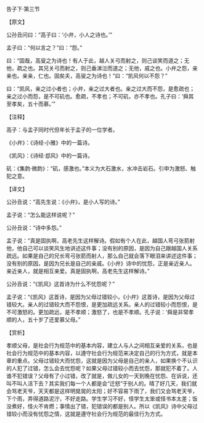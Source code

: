 

告子下·第三节

【原文】

公孙丑问曰：“高子曰：‘小弁，小人之诗也。’”

孟子曰：“何以言之？”曰：“怨。”

曰：“固哉，高叟之为诗也！有人于此，越人关弓而射之，则己谈笑而道之；无他，疏之也。其兄关弓而射之，则己垂涕泣而道之；无他，戚之也。小弁之怨，亲亲也。亲亲，仁也。固矣夫，高叟之为诗也！”曰：“凯风何以不怨？”

曰：“凯风，亲之过小者也；小弁，亲之过大者也。亲之过大而不怨，是愈疏也；亲之过小而怨，是不可矶也。愈疏，不孝也；不可矶，亦不孝也。孔子曰：‘舜其至孝矣，五十而慕。’”

【注释】

高子：与孟子同时代但年长于孟子的一位学者。

《小弁》：《诗经·小雅》中的一篇诗。

《凯风》：《诗经·邶风》中的一篇诗。

矶：《集韵·微韵》：“矶，感激也。”本义为大石激水，水冲击岩石。引申为激怒、触犯之意。

【译文】

公孙丑说：“高先生说：《小弁》，是小人写的诗。”

孟子说：“怎么能这样说呢？”

公孙丑说：“诗中多怨。”

孟子说：“真是固执啊，高老先生这样解诗。假如有个人在此，越国人弯弓张箭射他，他自己可以谈笑风生地讲述这件事；没有别的原因，是因为自己跟越国人关系疏远。如果是自己的兄长弯弓张箭而射人，那么自己就会落下眼泪来讲述这件事；没有别的原因，是因为兄长是自己的亲戚。《小弁》诗中的忧怨，正是亲近亲人。亲近亲人，就是相互亲爱。真是固执啊，高老先生这样解诗。”

公孙丑说：“《凯风》这首诗为什么不忧怨呢？”

孟子说：“《凯风》这首诗，是因为父母过错较小，《小弁》这首诗，是因为父母过错较大。亲人的过错较大而不怨恨，是更加疏远关系。亲人的过错较小而怨恨，是不可激怒的。更加疏远，是不孝顺；激怒了，也是不孝顺。孔子说：‘舜是非常孝顺的人，五十岁了还爱慕父母。”

【赏析】

孝顺父母，是社会行为规范中的基本内容，建立人与人之间相互亲爱的关系，也是社会行为规范中的基本内容，以遵守社会行为规范来决定自己的行为方式，就是本章的重点。父母过错较大而忧怨，这就是因为父母是自己的亲人，如果换个不认识的人犯了过错，怎么会去忧怨呢？如果父母过错较小而去忧怨，那就犯不着了。人谁不犯错误？父母有了小过错，改了就是，做儿女的一天到晚在忧怨、在诉说，还叫不叫人活下去？其实我们每一个人都是会“迁怒”于别人的。晴了好几天，我们就会骂老天爷，天天都是这样明晃晃的太阳；好不容易下雨了，我们又会骂老天爷，下个雨，弄得道路泥泞，不好走路。学生学习不好，怪学生太笨或怪书本太差；饭没煮好，怪火不肯燃；事情出了错，犯错误的都是别人。所以《凯风》诗中父母过错较小而没有忧怨之情，这就是遵守社会行为规范的最佳行为方式。

